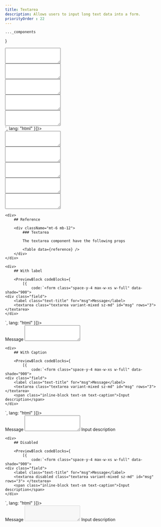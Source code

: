 ```yaml
---
title: Textarea
description: Allows users to input long text data into a form.
priorityOrder : 22
---
```



    ..._components
}

<div className="space-y-20">
    <PreviewBlock codeBlocks={
              [{
            code:`<form class="space-y-4 max-w-xs w-full" data-shade="900">
    <div class="field">
        <textarea class="textarea variant-plain sz-md" placeholder="Your message" rows="3"> </textarea>
    </div>
    <div class="field">
        <textarea class="textarea variant-bottomOutlined sz-md" placeholder="Your message" rows="3"> </textarea>
    </div>
    <div class="field">
        <textarea class="textarea variant-soft sz-md" placeholder="Your message" rows="3"> </textarea>
    </div>
    <div class="field">
        <textarea class="textarea variant-outlined sz-md" placeholder="Your message" rows="3"> </textarea>
    </div>
    <div class="field">
        <textarea class="textarea variant-mixed sz-md" placeholder="Your message" rows="3"> </textarea>
    </div>
</form>`,
              lang: "html"
          }]}>
        <form class="space-y-4 max-w-xs w-full" data-shade="900">
            <div class="field">
                <textarea class="textarea variant-plain sz-md" placeholder="Your message" rows="3"> </textarea>
            </div>
            <div class="field">
                <textarea class="textarea variant-bottomOutlined sz-md" placeholder="Your message" rows="3"> </textarea>
            </div>
            <div class="field">
                <textarea class="textarea variant-soft sz-md" placeholder="Your message" rows="3"> </textarea>
            </div>
            <div class="field">
                <textarea class="textarea variant-outlined sz-md" placeholder="Your message" rows="3"> </textarea>
            </div>
            <div class="field">
                <textarea class="textarea variant-mixed sz-md" placeholder="Your message" rows="3"> </textarea>
            </div>
        </form>
    </PreviewBlock>

    <div>
        ## Reference

        <div className="mt-6 mb-12"> 
            ### Textarea 

            The textarea component have the following props

            <Table data={reference} />
        </div>
    </div>

    <div>
        ## With label

        <PreviewBlock codeBlocks={
            [{
                code:`<form class="space-y-4 max-w-xs w-full" data-shade="900">
    <div class="field">
        <label class="text-title" for="msg">Message</label>
        <textarea class="textarea variant-mixed sz-md" id="msg" rows="3"> </textarea>
    </div>
</form>`,
            lang: "html"
        }]}>
            <form class="space-y-4 max-w-xs w-full" data-shade="900">
                <div class="field">
                    <label class="text-title" for="msg">Message</label>
                    <textarea class="textarea variant-mixed sz-md" id="msg" rows="3"> </textarea>
                </div>
            </form>
        </PreviewBlock>
    </div>

    <div>
        ## With Caption

        <PreviewBlock codeBlocks={
            [{
                code:`<form class="space-y-4 max-w-xs w-full" data-shade="900">
    <div class="field">
        <label class="text-title" for="msg">Message</label>
        <textarea class="textarea variant-mixed sz-md" id="msg" rows="3"> </textarea>
        <span class="inline-block text-sm text-caption">Input description</span>
    </div>
</form>`,
            lang: "html"
        }]}>
            <form class="space-y-4 max-w-xs w-full" data-shade="900">
                <div class="field">
                    <label class="text-title" for="msg2">Message</label>
                    <textarea class="textarea variant-mixed sz-md" id="msg2" rows="3"> </textarea>
                    <span class="inline-block text-sm text-caption">Input description</span>
                </div>
            </form>
        </PreviewBlock>
    </div>

    <div>
        ## Disabled

        <PreviewBlock codeBlocks={
            [{
                code:`<form class="space-y-4 max-w-xs w-full" data-shade="900">
    <div class="field">
        <label class="text-title" for="msg">Message</label>
        <textarea disabled class="textarea variant-mixed sz-md" id="msg" rows="3"> </textarea>
        <span class="inline-block text-sm text-caption">Input description</span>
    </div>
</form>`,
            lang: "html"
        }]}>
            <form class="space-y-4 max-w-xs w-full" data-shade="900">
                <div class="field">
                    <label class="text-title" for="msg">Message</label>
                    <textarea disabled class="textarea variant-mixed sz-md" id="msg" rows="3"> </textarea>
                    <span class="inline-block text-sm text-caption">Input description</span>
                </div>
            </form>
        </PreviewBlock>
    </div>
</div>